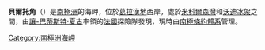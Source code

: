 {{unreferenced|time=2013-10-27T05:35:41+00:00}}
'''貝爾托角'''（{{lang-en|Cape Berteaux}}）是[[南極洲|南極洲]]的海岬，位於[[葛拉漢地|葛拉漢地]]西岸，處於[[米科爾森灣|米科爾森灣]]和[[沃迪冰架|沃迪冰架]]之間，由[[讓-巴蒂斯特·夏古|讓-巴蒂斯特·夏古]]率領的[[法國|法國]]探險隊發現，現時由[[南極條約體系|南極條約體系]]管理。

{{coord|68|51|S|67|27|W|display=title}}

{{DEFAULTSORT:Cape Berteaux}}
[[Category:南極洲海岬|Category:南極洲海岬]]


{{FallièresCoast-geo-stub}}